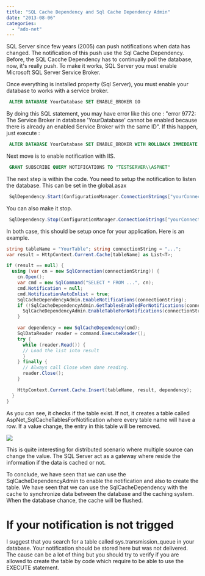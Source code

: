 ```yaml
---
title: "SQL Cache Dependency and Sql Cache Dependency Admin"
date: "2013-08-06"
categories: 
  - "ado-net"
---
```


SQL Server since few years (2005) can push notifications when data has changed. The notification of this push use the Sql Cache Dependency. Before, the SQL Cacche Dependency has to continually poll the database, now, it's really push. To make it works, SQL Server you must enable Microsoft SQL Server Service Broker.

Once everything is installed property (Sql Server), you must enable your database to works with a service broker.

```sql
 ALTER DATABASE YourDatabase SET ENABLE_BROKER GO 
```

By doing this SQL statement, you may have error like this one : "error 9772: The Service Broker in database 'YourDatabase' cannot be enabled because there is already an enabled Service Broker with the same ID". If this happen, just execute : 
```sql
 ALTER DATABASE YourDatabase SET ENABLE_BROKER WITH ROLLBACK IMMEDIATE GO ALTER DATABASE YourDatabase SET NEW_BROKER GO 
```

Next move is to enable notification with IIS.

```sql
 GRANT SUBSCRIBE QUERY NOTIFICATIONS TO "TESTSERVER\\ASPNET" 
```

The next step is within the code. You need to setup the notification to listen the database. This can be set in the global.asax

```csharp
 SqlDependency.Start(ConfigurationManager.ConnectionStrings["yourConnectionString"].ConnectionString); 
```

You can also make it stop.

```csharp
 SqlDependency.Stop(ConfigurationManager.ConnectionStrings["yourConnectionString"].ConnectionString); 
```

In both case, this should be setup once for your application. Here is an example.

```csharp
string tableName = "YourTable"; string connectionString = "..."; 
var result = HttpContext.Current.Cache[tableName] as List<T>;

if (result == null) { 
  using (var cn = new SqlConnection(connectionString)) { 
    cn.Open(); 
    var cmd = new SqlCommand("SELECT * FROM ...", cn); 
    cmd.Notification = null; 
    cmd.NotificationAutoEnlist = true; 
    SqlCacheDependencyAdmin.EnableNotifications(connectionString); 
    if (!SqlCacheDependencyAdmin.GetTablesEnabledForNotifications(connectionString).Contains(tableName)) { 
      SqlCacheDependencyAdmin.EnableTableForNotifications(connectionString, tableName); 
    }

    var dependency = new SqlCacheDependency(cmd); 
    SqlDataReader reader = command.ExecuteReader(); 
    try { 
      while (reader.Read()) { 
      // Load the list into result 
      } 
    } finally { 
      // Always call Close when done reading. 
      reader.Close(); 
    }

    HttpContext.Current.Cache.Insert(tableName, result, dependency); 
  } 
} 
```

As you can see, it checks if the table exist. If not, it creates a table called AspNet_SqlCacheTablesForNotification where every table name will have a row. If a value change, the entry in this table will be removed.

![](/images/blog/sqltablenotification.png)

This is quite interesting for distributed scenario where multiple source can change the value. The SQL Server act as a gateway where reside the information if the data is cached or not.

To conclude, we have seen that we can use the SqlCacheDependencyAdmin to enable the notification and also to create the table. We have seen that we can use the SqlCacheDependency with the cache to synchronize data between the database and the caching system. When the database chance, the cache will be flushed.

# If your notification is not trigged

I suggest that you search for a table called sys.transmission_queue in your database. Your notification should be stored here but was not delivered. The cause can be a lot of thing but you should try to verify if you are allowed to create the table by code which require to be able to use the EXECUTE statement.
